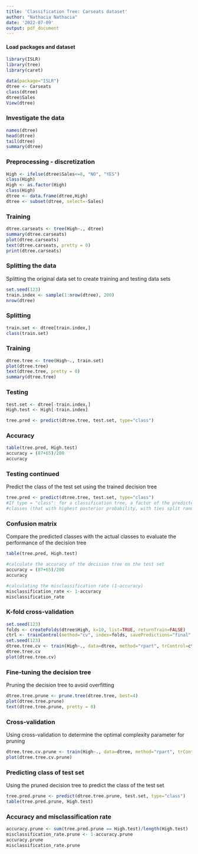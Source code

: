 ```yaml
---
title: 'Classification Tree: Carseats dataset'
author: "Nathacia Nathacia"
date: '2022-07-09'
output: pdf_document
---
```


#### Load packages and dataset
```r
library(ISLR)
library(tree)
library(caret)

data(package="ISLR")
dtree <- Carseats
class(dtree)
dtree$Sales
View(dtree)
```


### Investigate the data
```r
names(dtree)
head(dtree)
tail(dtree)
summary(dtree)
```


### Preprocessing - discretization
```r
High <- ifelse(dtree$Sales<=8, "NO", "YES")
class(High)
High <- as.factor(High)
class(High)
dtree <- data.frame(dtree,High)
dtree <- subset(dtree, select=-Sales)
```


### Training
```r
dtree.carseats <- tree(High~., dtree)
summary(dtree.carseats)
plot(dtree.carseats)
text(dtree.carseats, pretty = 0)
print(dtree.carseats)
```


### Splitting the data
Splitting the original data set to create training and testing data sets
```r
set.seed(123)
train.index <- sample(1:nrow(dtree), 200)
nrow(dtree)
```

### Splitting
```r
train.set <- dtree[train.index,]
class(train.set)
```


### Training
```r
dtree.tree <- tree(High~., train.set)
plot(dtree.tree)
text(dtree.tree, pretty = 0)
summary(dtree.tree)
```


### Testing
```r
test.set <- dtree[-train.index,]
High.test <- High[-train.index]

tree.pred <- predict(dtree.tree, test.set, type="class")
```


### Accuracy
```r
table(tree.pred, High.test)
accuracy = (87+65)/200
accuracy
```


### Testing continued
Predict the class of the test set using the trained decision tree
```r
tree.pred <- predict(dtree.tree, test.set, type="class")
#If type = "class": for a classification tree, a factor of the predicted
#classes (that with highest posterior probability, with ties split randomly).
```


### Confusion matrix
Compare the predicted classes with the actual classes to evaluate the performance of the decision tree
```r
table(tree.pred, High.test)

#calculate the accuracy of the decision tree on the test set
accuracy = (87+65)/200
accuracy

#calculating the misclassification rate (1-accuracy)
misclassification_rate <- 1-accuracy
misclassification_rate
```


### K-fold cross-validation
```r
set.seed(123)
folds <- createFolds(dtree$High, k=10, list=TRUE, returnTrain=FALSE)
ctrl <- trainControl(method="cv", index=folds, savePredictions="final", classProbs=TRUE)
set.seed(123)
dtree.tree.cv <- train(High~., data=dtree, method="rpart", trControl=ctrl, tuneLength=10)
dtree.tree.cv
plot(dtree.tree.cv)
```


### Fine-tuning the decision tree
Pruning the decision tree to avoid overfitting
```r
dtree.tree.prune <- prune.tree(dtree.tree, best=4)
plot(dtree.tree.prune)
text(dtree.tree.prune, pretty = 0)
```


### Cross-validation
Using cross-validation to determine the optimal complexity parameter for pruning
```r
dtree.tree.cv.prune <- train(High~., data=dtree, method="rpart", trControl=ctrl, tuneLength=10, tuneGrid=data.frame(cp=seq(0.001, 0.1, by=0.001)))
plot(dtree.tree.cv.prune)
```


### Predicting class of test set
Using the pruned decision tree to predict the class of the test set
```r
tree.pred.prune <- predict(dtree.tree.prune, test.set, type="class")
table(tree.pred.prune, High.test)
```


### Accuracy and misclassification rate
```r
accuracy.prune <- sum(tree.pred.prune == High.test)/length(High.test)
misclassification_rate.prune <- 1-accuracy.prune
accuracy.prune
misclassification_rate.prune
```

